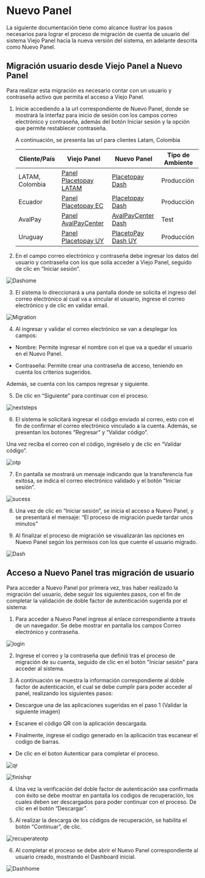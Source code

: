


<HeroPattern />

# Nuevo Panel
La siguiente documentación tiene como alcance ilustrar los pasos necesarios para lograr el proceso de migración de cuenta de usuario del sistema Viejo Panel hacia la nueva versión del sistema, en adelante descrita como Nuevo Panel. 

## Migración usuario desde Viejo Panel a Nuevo Panel 

Para realizar esta migración es necesario contar con un usuario y contraseña activo que permita el acceso a Viejo Panel.  

1. Inicie accediendo a la url correspondiente de Nuevo Panel, donde se mostrará la interfaz para inicio de sesión con los campos correo electrónico y contraseña, además del botón Iniciar sesión y la opción que permite restablecer contraseña.  

    A continuación, se presenta las url para clientes Latam, Colombia  

    | Cliente/País    | Viejo Panel             |  Nuevo Panel          |   Tipo de Ambiente   |
    |---------| -------------------------- | ------------------------------------------------------- | ---------------- |
    | LATAM, Colombia  | [Panel Placetopay LATAM](https://panel.placetopay.com/)     | [Placetopay Dash](https://dash.placetopay.com/login)  | Producción | 
    | Ecuador       | [Panel Placetopay EC](https://panel.placetopay.ec/)    | [Placetopay Dash](https://dash.placetopay.ec/login)     | Producción | 
    | AvalPay       | [Panel AvalPayCenter](https://admin.test.avalpaycenter.com/)    | [AvalPayCenter Dash](https://dash-test-gou.placetopay.com/login)    | Test | 
    | Uruguay       | [Panel Placetopay UY](https://panel.placetopay.uy/)    | [PlacetoPay Dash UY](https://dash.placetopay.uy/login)    | Producción | 

2. En el campo correo electrónico y contraseña debe ingresar los datos del usuario y contraseña con los que solía acceder a Viejo Panel, seguido de clic en “Iniciar sesión”.  

![Dashome](/newpanel/migration/imagen1.webp)

3. El sistema lo direccionará a una pantalla donde se solicita el ingreso del correo electrónico al cual va a vincular el usuario, ingrese el correo electrónico y de clic en validar email.  

![Migration](/newpanel/migration/imagen2.webp)

4. Al ingresar y validar el correo electrónico se van a desplegar los campos: 

- Nombre: Permite ingresar el nombre con el que va a quedar el usuario en el Nuevo Panel. 

- Contraseña: Permite crear una contraseña de acceso, teniendo en cuenta los criterios sugeridos.  

Además, se cuenta con los campos regresar y siguiente.  

5. De clic en “Siguiente” para continuar con el proceso.  

![nextsteps](/newpanel/migration/imagen3.webp)

6. El sistema le solicitará ingresar el código enviado al correo, esto con el fin de confirmar el correo electrónico vinculado a la cuenta. Además, se presentan los botones “Regresar” y “Validar código”.  

Una vez reciba el correo con el código, ingréselo y de clic en “Validar código”.  

![otp](/newpanel/migration/imagen4.webp)

7. En pantalla se mostrará un mensaje indicando que la transferencia fue exitosa, se indica el correo electrónico validado y el botón “Iniciar sesión”. 

![sucess](/newpanel/migration/imagen5.webp)

8. Una vez de clic en “Iniciar sesión”, se inicia el acceso a Nuevo Panel, y se presentará el mensaje: “El proceso de migración puede tardar unos minutos”

9. Al finalizar el proceso de migración se visualizarán las opciones en Nuevo Panel según los permisos con los que cuente el usuario migrado.  

![Dash](/newpanel/migration/imagen6.webp)

## Acceso a Nuevo Panel tras migración de usuario

Para acceder a Nuevo Panel por primera vez, tras haber realizado la migración del usuario, debe seguir los siguientes pasos, con el fin de completar la validación de doble factor de autenticación sugerida por el sistema:  

1. Para acceder a Nuevo Panel ingrese al enlace correspondiente a través de un navegador. Se debe mostrar en pantalla los campos Correo electrónico y contraseña.  

![login](/newpanel/migration/imagen7.webp)

2. Ingrese el correo y la contraseña que definió tras el proceso de migración de su cuenta, seguido de clic en el botón "Iniciar sesión" para acceder al sistema.  

3. A continuación se muestra la información correspondiente al doble factor de autenticación, el cual se debe cumplir para poder acceder al panel, realizando los siguientes pasos: 

- Descargue una de las aplicaciones sugeridas en el paso 1 (Validar la siguiente imagen) 

- Escanee el código QR con la aplicación descargada. 

- Finalmente, ingrese el codigo generado en la aplicación tras escanear el codigo de barras. 

- De clic en el boton Autenticar para completar el proceso.

![qr](/newpanel/migration/imagen8.webp)

![finishqr](/newpanel/migration/imagen9.webp)

4. Una vez la verificación del doble factor de autenticación sea confirmada con éxito se debe mostrar en pantalla los codigos de recuperación, los cuales deben ser descargados para poder continuar con el proceso. De clic en el botón “Descargar”.  

5. Al realizar la descarga de los códigos de recuperación, se habilita el botón “Continuar”, de clic. 

![recuperateotp](/newpanel/migration/imagen10.webp)

6. Al completar el proceso se debe abrir el Nuevo Panel correspondiente al usuario creado, mostrando el Dashboard inicial.  

![Dashhome](/newpanel/migration/imagen11.webp)


